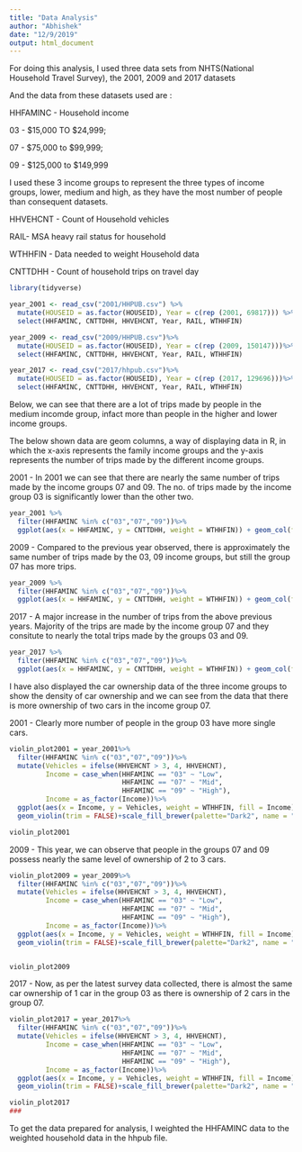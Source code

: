 ```yaml
---
title: "Data Analysis"
author: "Abhishek"
date: "12/9/2019"
output: html_document
---
```



For doing this analysis, I used three data sets from NHTS(National Household Travel Survey), the 2001, 2009 and 2017 datasets

And the data from these datasets used are :

HHFAMINC -  Household income

03 - $15,000 TO $24,999;

07 - 	$75,000 to $99,999;

09 - 	$125,000 to $149,999

I used these 3 income groups to represent the three types of income groups, lower, medium and high, as they have the most number of people than consequent datasets. 

HHVEHCNT - Count of Household vehicles


RAIL- MSA heavy rail status for household

WTHHFIN - Data needed to weight Household data

CNTTDHH - Count of household trips on travel day



```r

library(tidyverse)

year_2001 <- read_csv("2001/HHPUB.csv") %>%
  mutate(HOUSEID = as.factor(HOUSEID), Year = c(rep (2001, 69817))) %>%
  select(HHFAMINC, CNTTDHH, HHVEHCNT, Year, RAIL, WTHHFIN)

year_2009 <- read_csv("2009/HHPUB.csv")%>%
  mutate(HOUSEID = as.factor(HOUSEID), Year = c(rep (2009, 150147)))%>%
  select(HHFAMINC, CNTTDHH, HHVEHCNT, Year, RAIL, WTHHFIN)

year_2017 <- read_csv("2017/hhpub.csv")%>%
  mutate(HOUSEID = as.factor(HOUSEID), Year = c(rep (2017, 129696)))%>%
  select(HHFAMINC, CNTTDHH, HHVEHCNT, Year, RAIL, WTHHFIN)

```


Below, we can see that there are a lot of trips made by people in the medium incomde group, infact more than people in the higher and lower income groups.




The below shown data are geom columns, a way of displaying data in R, in which the x-axis represents the family income groups and the y-axis represents the number of trips made by the different income groups.

2001 - In 2001 we can see that there are nearly the same number of trips made by the income groups 07 and 09. The no. of trips made by the income group 03 is significantly lower than the other two.

``` r



year_2001 %>%
  filter(HHFAMINC %in% c("03","07","09"))%>%
  ggplot(aes(x = HHFAMINC, y = CNTTDHH, weight = WTHHFIN)) + geom_col(fill = "blue")
```



2009 - Compared to the previous year observed, there is approximately the same number of trips made by the 03, 09 income groups, but still the group 07 has more trips.

```r
year_2009 %>%
  filter(HHFAMINC %in% c("03","07","09"))%>%
  ggplot(aes(x = HHFAMINC, y = CNTTDHH, weight = WTHHFIN)) + geom_col(fill = "blue")
```


2017 - A major increase in the number of trips from the above previous years. Majority of the trips are made by the income group 07 and they consitute to nearly the total trips made by the groups 03 and 09.


```r
year_2017 %>%
  filter(HHFAMINC %in% c("03","07","09"))%>%
  ggplot(aes(x = HHFAMINC, y = CNTTDHH, weight = WTHHFIN)) + geom_col(fill = "blue")
```


I have also displayed the car ownership data of the three income groups to show the density of car ownership and we can see from the data that there is more ownership of two cars in the income group 07. 


2001 - Clearly more number of people in the group 03 have more single cars.

```r



violin_plot2001 = year_2001%>%
  filter(HHFAMINC %in% c("03","07","09"))%>%
  mutate(Vehicles = ifelse(HHVEHCNT > 3, 4, HHVEHCNT),
         Income = case_when(HHFAMINC == "03" ~ "Low",
                            HHFAMINC == "07" ~ "Mid",
                            HHFAMINC == "09" ~ "High"),
         Income = as_factor(Income))%>%
  ggplot(aes(x = Income, y = Vehicles, weight = WTHHFIN, fill = Income))+
  geom_violin(trim = FALSE)+scale_fill_brewer(palette="Dark2", name = "Income groups")

violin_plot2001
```




2009 - This year, we can observe that people in the groups 07 and 09 possess nearly the same level of ownership of 2 to 3 cars. 

```r


violin_plot2009 = year_2009%>%
  filter(HHFAMINC %in% c("03","07","09"))%>%
  mutate(Vehicles = ifelse(HHVEHCNT > 3, 4, HHVEHCNT),
         Income = case_when(HHFAMINC == "03" ~ "Low",
                            HHFAMINC == "07" ~ "Mid",
                            HHFAMINC == "09" ~ "High"),
         Income = as_factor(Income))%>%
  ggplot(aes(x = Income, y = Vehicles, weight = WTHHFIN, fill = Income))+
  geom_violin(trim = FALSE)+scale_fill_brewer(palette="Dark2", name = "Income groups")


violin_plot2009
```




2017 - Now, as per the latest survey data collected, there is almost the same car ownership of 1 car in the group 03 as there is ownership of 2 cars in the group 07.

```r


violin_plot2017 = year_2017%>%
  filter(HHFAMINC %in% c("03","07","09"))%>%
  mutate(Vehicles = ifelse(HHVEHCNT > 3, 4, HHVEHCNT),
         Income = case_when(HHFAMINC == "03" ~ "Low",
                            HHFAMINC == "07" ~ "Mid",
                            HHFAMINC == "09" ~ "High"),
         Income = as_factor(Income))%>%
  ggplot(aes(x = Income, y = Vehicles, weight = WTHHFIN, fill = Income))+
  geom_violin(trim = FALSE)+scale_fill_brewer(palette="Dark2", name = "Income groups")

violin_plot2017
###

```




To get the data prepared for analysis, I weighted the HHFAMINC data to the weighted household data in the hhpub file.

